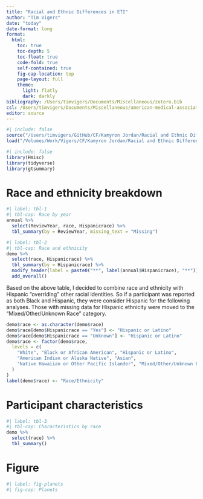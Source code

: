 ```yaml
---
title: "Racial and Ethnic Differences in ETI"
author: "Tim Vigers"
date: "today"
date-format: long
format:
  html:
    toc: true
    toc-depth: 5
    toc-float: true
    code-fold: true
    self-contained: true
    fig-cap-location: top
    page-layout: full
    theme:
      light: flatly
      dark: darkly
bibliography: /Users/timvigers/Documents/Miscellaneous/zotero.bib
csl: /Users/timvigers/Documents/Miscellaneous/american-medical-association.csl
editor: source
---
```


```r
#| include: false
source("/Users/timvigers/GitHub/CF/Kamyron Jordan/Racial and Ethnic Differences in ETI/create_race_eti_analysis_dataset.R")
load("/Volumes/Work/Vigers/CF/Kamyron Jordan/Racial and Ethnic Differences in ETI/Data_Cleaned/analysis_dataset.RData")
```

```r
#| include: false
library(Hmisc)
library(tidyverse)
library(gtsummary)
```

# Race and ethnicity breakdown

```r
#| label: tbl-1
#| tbl-cap: Race by year
annual %>%
  select(ReviewYear, race, Hispanicrace) %>%
  tbl_summary(by = ReviewYear, missing_text = "Missing")
```

```r
#| label: tbl-2
#| tbl-cap: Race and ethnicity
demo %>%
  select(race, Hispanicrace) %>%
  tbl_summary(by = Hispanicrace) %>%
  modify_header(label = paste0("**", label(annual$Hispanicrace), "**")) %>%
  add_overall()
```

Based on the above table, I decided to combine race and ethnicity with Hispanic "overriding" other racial identities. So if a participant was reported as both Black and Hispanic, they were consider Hispanic for the following analyses. Those with missing data for Hispanic ethnicity were moved to the "Mixed/Other/Unknown Race" category.

```r
demo$race <- as.character(demo$race)
demo$race[demo$Hispanicrace == "Yes"] <- "Hispanic or Latino"
demo$race[demo$Hispanicrace == "Unknown"] <- "Hispanic or Latino"
demo$race <- factor(demo$race,
  levels = c(
    "White", "Black or African American", "Hispanic or Latino",
    "American Indian or Alaska Native", "Asian",
    "Native Hawaiian or Other Pacific Islander", "Mixed/Other/Unknown Race"
  )
)
label(demo$race) <- "Race/Ethnicity"
```

# Participant characteristics

```r
#| label: tbl-3
#| tbl-cap: Characteristics by race
demo %>%
  select(race) %>%
  tbl_summary()
```

# Figure

```r
#| label: fig-planets
#| fig-cap: Planets
```
